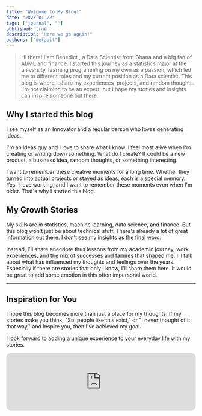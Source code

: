 ```yaml
---
title: "Welcome to My Blog!"
date: "2023-01-22"
tags: ["journal", ""]
published: true
description: "Here we go again!"
authors: ["default"]
---
```


> Hi there! I am Benedict , a Data Scientist from Ghana and a big fan of AI/ML and finance. 
> I started this journey as a statistics major at the university, learning programming on my own as a passion, 
> which led me to different roles and my current position as a Data scientist.
> This blog is where I share my experiences, projects, and random thoughts. I'm not claiming to be an expert, 
> but I hope my stories and insights can inspire someone out there.

## Why I started this blog
I see myself as an Innovator and a regular person who loves generating ideas.

I'm an ideas guy and I love to share  what I know. I feel most alive when I'm creating or writing down something. What do I create? It could be a new product, a business idea, random thoughts, or something interesting.

I want to remember these creative moments for a long time. Whether they turned into actual projects or stayed as ideas, each is a special memory. Yes, I love working, and I want to remember these moments even when I'm older. That's why I started this blog.

## My Growth Stories

My skills are in statistics, machine learning, data science, and finance. But this blog won't just be about technical stuff. There's already a lot of great information out there. I don't see my insights as the final word.

Instead, I'll share anecdote thus lessons from my academic journey, work experiences, and the mix of successes and failures that shaped me. I'll talk about what has influenced my thoughts and feelings over the years.
Especially if there are stories that only I know, I'll share them here. It would be great to add some emotion in this often impersonal world.


---

## Inspiration for You

I hope this blog becomes more than just a place for my thoughts. If my stories make you think, "So, people like this exist," or "I never thought of it that way," and inspire you, then I've achieved my goal. 

I look forward to adding a unique experience to your everyday life with my stories.

<iframe style="border-radius:12px" src="https://open.spotify.com/embed/track/3DK6m7It6Pw857FcQftMds?utm_source=generator" width="100%" height="152" frameBorder="0" allowfullscreen="" allow="autoplay; clipboard-write; encrypted-media; fullscreen; picture-in-picture" loading="lazy"></iframe>

